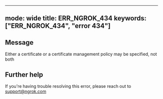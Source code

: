 
---
mode: wide
title: ERR_NGROK_434
keywords: ["ERR_NGROK_434", "error 434"]
---

## Message
Either a certificate or a certificate management policy may be specified, not both




## Further help
If you're having trouble resolving this error, please reach out to [support@ngrok.com](mailto:support@ngrok.com?subject=Help%20with%20ERR_NGROK_434)

